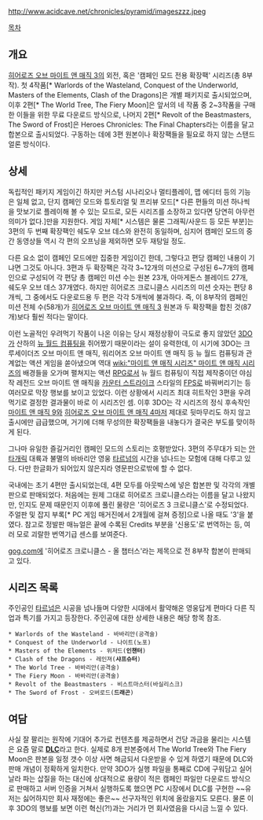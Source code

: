 http://www.acidcave.net/chronicles/pyramid/imageszzz.jpeg

[[목차]]

== 개요 ==
[[히어로즈 오브 마이트 앤 매직 3]]의 외전, 혹은 '캠페인 모드 전용 확장팩' 시리즈(총 8부작). 첫 4작품[* Warlords of the Wasteland, Conquest of the Underworld, Masters of the Elements, Clash of the Dragons]은 개별 패키지로 출시되었으며, 이후 2편[* The World Tree, The Fiery Moon]은 앞서의 네 작품 중 2~3작품을 구매한 이들을 위한 무료 다운로드 방식으로, 나머지 2편[* Revolt of the Beastmasters, The Sword of Frost]은 Heroes Chronicles: The Final Chapters라는 이름을 달고 합본으로 출시되었다. 구동하는 데에 3편 원본이나 확장팩들을 필요로 하지 않는 스탠드 얼론 방식이다.

== 상세 ==
독립적인 패키지 게임이긴 하지만 커스텀 시나리오나 멀티플레이, 맵 에디터 등의 기능은 일체 없고, 단지 캠페인 모드와 튜토리얼 및 프리뷰 모드[* 다른 편들의 미션 하나씩을 맛보기로 플레이해 볼 수 있는 모드로, 모든 시리즈를 소장하고 있다면 당연히 아무런 의미가 없다.]만을 지원한다. 게임 자체[* 시스템은 물론 그래픽/사운드 등 모든 부분]는 3편의 두 번째 확장팩인 쉐도우 오브 데스와 완전히 동일하며, 심지어 캠페인 모드의 중간 동영상들 역시 각 편의 오프닝을 제외하면 모두 재탕일 정도.

다른 요소 없이 캠페인 모드에만 집중한 게임이긴 한데, 그렇다고 편당 캠페인 내용이 기냐면 그것도 아니다. 3편과 두 확장팩은 각각 3~12개의 미션으로 구성된 6~7개의 캠페인으로 구성되어 각 편당 총 캠페인 미션 수는 원본 23개, 아마게돈스 블레이드 27개, 쉐도우 오브 데스 37개였다. 하지만 히어로즈 크로니클스 시리즈의 미션 숫자는 편당 8개씩, 그 중에서도 다운로드용 두 편은 각각 5개씩에 불과하다. 즉, 이 8부작의 캠페인 미션 전체 수(58개)가 [[히어로즈 오브 마이트 앤 매직 3]] 원본과 두 확장팩을 합친 것(87개)보다 훨씬 적다는 말이다.

이런 노골적인 우려먹기 작품이 나온 이유는 당시 재정상황이 극도로 좋지 않았던 [[3DO]]가 산하의 [[뉴 월드 컴퓨팅]]을 쥐어짰기 때문이라는 설이 유력한데, 이 시기에 3DO는 크루세이더즈 오브 마이트 앤 매직, 워리어즈 오브 마이트 앤 매직 등 뉴 월드 컴퓨팅과 관계없는 액션 게임을 쏟아냈으며 역대 [[wiki:"마이트 앤 매직 시리즈" 마이트 앤 매직 시리즈]]의 배경들을 오가며 펼쳐지는 액션 [[RPG]]로서 뉴 월드 컴퓨팅이 직접 제작중이던 야심작 레전드 오브 마이트 앤 매직을 [[카운터 스트라이크]] 스타일의 [[FPS]]로 바꿔버리기는 등 여러모로 막장 행보를 보이고 있었다. 이런 상황에서 시리즈 최대 히트작인 3편을 우려먹기로 결정한 결과물이 바로 이 시리즈인 셈. 이후 3DO는 각 시리즈의 정식 후속작인 [[마이트 앤 매직 9]]와 [[히어로즈 오브 마이트 앤 매직 4]]마저 제대로 뒷마무리도 하지 않고 출시에만 급급했으며, 거기에 더해 무성의한 확장팩들을 내놓다가 결국은 부도를 맞이하게 된다.

그나마 유일한 즐길거리인 캠페인 모드의 스토리는 호평받았다. 3편의 주무대가 되는 [[안타개릭]] 대륙과 불멸의 바바리안 영웅 [[타르넘]]의 시간을 넘나드는 모험에 대해 다루고 있다. 다만 한글화가 되어있지 않은지라 영문판으로밖에 할 수 없다.

국내에는 초기 4편만 출시되었는데, 4편 모두를 아웃박스에 넣은 합본판 및 각각의 개별판으로 판매되었다. 처음에는 원제 그대로 히어로즈 크로니클스라는 이름을 달고 나왔지만, 인지도 문제 때문인지 이후에 풀린 물량은 '히어로즈 3 크로니클스'로 수정되었다. 주얼판 및 잡지 부록[* PC 게임 매거진에서 2개월에 걸쳐 증정]으로 나올 때도 '3'을 붙였다. 참고로 정발판 매뉴얼은 끝에 수록된 Credits 부분을 '신용도'로 번역하는 등, 여러 모로 괴랄한 번역기급 센스를 보여준다.

[[gog.com]]에 '히어로즈 크로니클스 - 올 챕터스'라는 제목으로 전 8부작 합본이 판매되고 있다.

== 시리즈 목록 ==
주인공인 [[타르넘]]은 시공을 넘나들며 다양한 시대에서 활약해온 영웅답게 편마다 다른 직업과 특기를 가지고 등장한다. 주인공에 대한 상세한 내용은 해당 항목 참조.

 * Warlords of the Wasteland - 바바리안(공격술)
 * Conquest of the Underworld - 나이트(노포)
 * Masters of the Elements - 위저드('''인챈터''')
 * Clash of the Dragons - 레인져('''샤프슈터''')
 * The World Tree - 바바리안(공격술)
 * The Fiery Moon - 바바리안(공격술)
 * Revolt of the Beastmasters - 비스트마스터(바실리스크)
 * The Sword of Frost - 오버로드('''드래곤''')

== 여담 ==
사실 잘 팔리는 원작에 기대어 추가로 컨텐츠를 제공하면서 건당 과금을 물리는 시스템은 요즘 말로 '''[[DLC]]'''라고 한다. 실제로 8개 판본중에서 The World Tree와 The Fiery Moon은 판본을 일정 갯수 이상 사면 해금되서 다운받을 수 있게 하였기 때문에 DLC와 판매 개념이 정확하게 일치한다. 만약 3DO가 실행 파일을 통째로 CD에 구워담고 실어날라 파는 삽질을 하는 대신에 상대적으로 용량이 적은 캠페인 파일만 다운로드 방식으로 판매하고 서버 인증을 거쳐서 실행하도록 했으면 PC 시장에서 DLC를 구현한 ~~유저는 싫어하지만 회사 재정에는 좋은~~ 선구자적인 위치에 올랐을지도 모른다. 물론 이후 3DO의 행보를 보면 이런 혁신(?!)과는 거리가 먼 회사였음을 다시금 느낄 수 있다.
